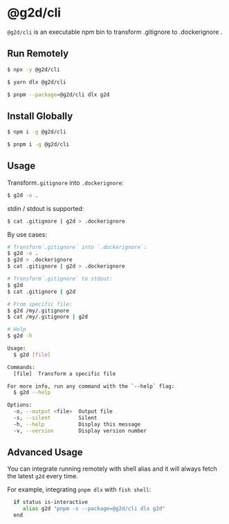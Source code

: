 
# @g2d/cli

`@g2d/cli` is an executable npm bin to transform .gitignore to .dockerignore .

## Run Remotely

<Tabs>
<TabItem value="npx" label="npm">

```bash
$ npx -y @g2d/cli
```

</TabItem>
<TabItem value="yarn" label="yarn">

```bash
$ yarn dlx @g2d/cli
```

</TabItem>
<TabItem value="pnpm" label="pnpm">

```bash
$ pnpm --package=@g2d/cli dlx g2d
```

</TabItem>
</Tabs>

## Install Globally

<Tabs>
<TabItem value="npx" label="npm">

```bash
$ npm i -g @g2d/cli
```

</TabItem>
<TabItem value="pnpm" label="pnpm">

```bash
$ pnpm i -g @g2d/cli
```

</TabItem>
</Tabs>

## Usage

Transform`.gitignore` into `.dockerignore`:

```bash
$ g2d -o .
```

stdin / stdout is supported:

```bash
$ cat .gitignore | g2d > .dockerignore
```

By use cases:

```bash
# Transform`.gitignore` into `.dockerignore`:
$ g2d -o .
$ g2d > .dockerignore
$ cat .gitignore | g2d > .dockerignore

# Transform`.gitignore` to stdout:
$ g2d
$ cat .gitignore | g2d

# From specific file:
$ g2d /my/.gitignore
$ cat /my/.gitignore | g2d

# Help
$ g2d -h

Usage:
  $ g2d [file]

Commands:
  [file]  Transform a specific file

For more info, run any command with the `--help` flag:
  $ g2d --help

Options:
  -o, --output <file>  Output file
  -s, --silent         Silent
  -h, --help           Display this message
  -v, --version        Display version number
```

## Advanced Usage

You can integrate running remotely with shell alias and it will always fetch the latest `g2d` every time.

For example, integrating `pnpm dlx` with `fish shell`:

```bash {2}
  if status is-interactive
     alias g2d "pnpm -s --package=@g2d/cli dlx g2d"
  end
```

